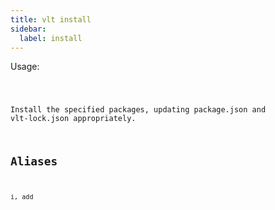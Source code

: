 ```yaml
---
title: vlt install
sidebar:
  label: install
---
```



Usage:

<Code code="$ vlt install [packages ...]" title="Terminal" lang="bash" />

Install the specified packages, updating package.json and vlt-lock.json appropriately.

## Aliases

```
i, add
```

